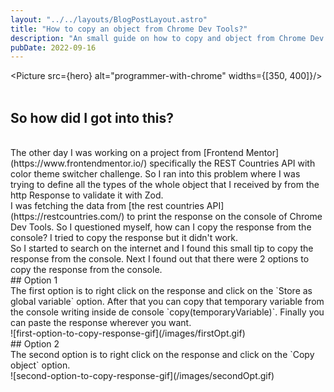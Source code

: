 ```yaml
---
layout: "../../layouts/BlogPostLayout.astro"
title: "How to copy an object from Chrome Dev Tools?"
description: "An small guide on how to copy and object from Chrome Dev Tools."
pubDate: 2022-09-16
---
```


<Picture src={hero} alt="programmer-with-chrome" widths={[350, 400]}/>
<br/>
<br/>
## So how did I got into this?
<br/>
The other day I was working on a project from [Frontend Mentor](https://www.frontendmentor.io/) specifically 
the REST Countries API with color theme switcher challenge. So I ran into this problem where I was trying to 
define all the types of the whole object that I received by from the http Response to validate it with Zod. 
<br/>
I was fetching the data from [the rest countries API](https://restcountries.com/) to print the response on 
the console of Chrome Dev Tools. So I questioned myself, how can I copy the response from the console? 
I tried to copy the response but it didn't work.
<br/>
So I started to search on the internet and I found this small tip to copy the response from the console. Next I found out
that there were 2 options to copy the response from the console.
<br/>
## Option 1
<br/>
The first option is to right click on the response and click on the `Store as global variable` option. After that you can
copy that temporary variable from the console writing inside de console `copy(temporaryVariable)`. Finally you can paste
the response wherever you want.
<br/>
![first-option-to-copy-response-gif](/images/firstOpt.gif)
<br/>
## Option 2
<br/>
The second option is to right click on the response and click on the `Copy object` option. 
<br/>
![second-option-to-copy-response-gif](/images/secondOpt.gif)
